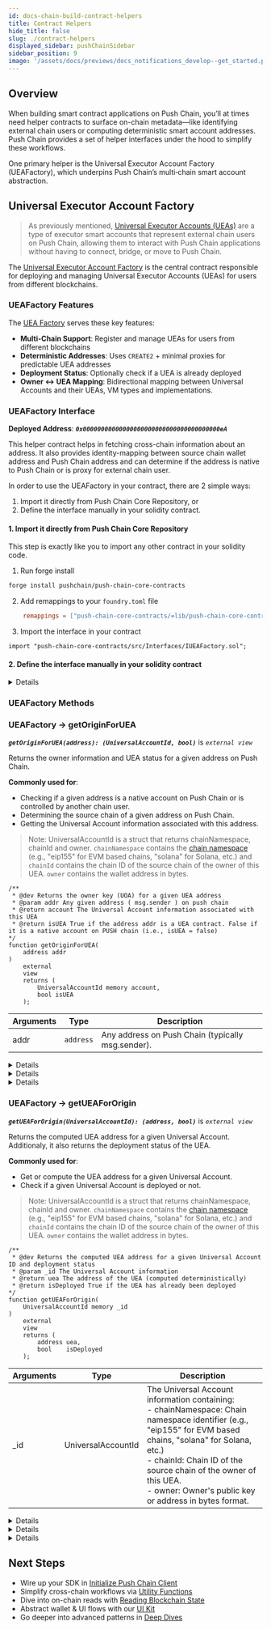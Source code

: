 ```yaml
---
id: docs-chain-build-contract-helpers
title: Contract Helpers
hide_title: false
slug: ./contract-helpers
displayed_sidebar: pushChainSidebar
sidebar_position: 9
image: '/assets/docs/previews/docs_notifications_develop--get_started.png'
---
```


## Overview

When building smart contract applications on Push Chain, you’ll at times need helper contracts to surface on-chain metadata—like identifying external chain users or computing deterministic smart account addresses. Push Chain provides a set of helper interfaces under the hood to simplify these workflows.

One primary helper is the Universal Executor Account Factory (UEAFactory), which underpins Push Chain’s multi‐chain smart account abstraction.

<head>
  <title>{`Contract Helpers | Build | Push Chain | Push Documentation`}</title>
</head>


## Universal Executor Account Factory

> As previously mentioned, [Universal Executor Accounts (UEAs)](/docs/chain/important-concepts#account-types-on-push-chain) are a type of executor smart accounts that represent external chain users on Push Chain, allowing them to interact with Push Chain applications without having to connect, bridge, or move to Push Chain.

The [Universal Executor Account Factory](https://github.com/pushchain/push-chain-contracts/blob/main/src/Interfaces/IUEAFactory.sol) is the central contract responsible for deploying and managing Universal Executor Accounts (UEAs) for users from different blockchains.

### UEAFactory Features

The [UEA Factory](https://github.com/pushchain/push-chain-contracts/blob/main/src/UEAFactoryV1.sol) serves these key features:

- **Multi-Chain Support**: Register and manage UEAs for users from different blockchains
- **Deterministic Addresses**: Uses `CREATE2` + minimal proxies for predictable UEA addresses
- **Deployment Status**: Optionally check if a UEA is already deployed
- **Owner ↔ UEA Mapping**: Bidirectional mapping between Universal Accounts and their UEAs, VM types and implementations.

### UEAFactory Interface

**Deployed Address**: **_`0x00000000000000000000000000000000000000eA`_**

This helper contract helps in fetching cross-chain information about an address. It also provides identity-mapping between source chain wallet address and Push Chain address and can determine if the address is native to Push Chain or is proxy for external chain user.

In order to use the UEAFactory in your contract, there are 2 simple ways:

1. Import it directly from Push Chain Core Repository, or
2. Define the interface manually in your solidity contract.

#### 1. Import it directly from Push Chain Core Repository

This step is exactly like you to import any other contract in your solidity code.

1. Run forge install
```bash
forge install pushchain/push-chain-core-contracts
```

2. Add remappings to your `foundry.toml` file
```toml 
    remappings = ["push-chain-core-contracts/=lib/push-chain-core-contracts/"]
```

3. Import the interface in your contract
```solidity
import "push-chain-core-contracts/src/Interfaces/IUEAFactory.sol";
```

#### 2. Define the interface manually in your solidity contract

<Details summary="Use the following interface directly in your contract">

```solidity
pragma solidity ^0.8.0;

struct UniversalAccountIdId {
    string chainNamespace; // Chain namespace identifier of the owner account (e.g., "eip155" or "solana")
    string chainId; // Chain ID of the source chain of the owner of this UEA.
    bytes owner; // Owner's public key or address in bytes format
}

/// @title Universal Executor Account Factory Interface
/// @notice Helper interface for deploying and querying UEAs on Push Chain
interface IUEAFactory {
    /**
     * @dev Returns the owner key (UOA) for a given UEA address
     * @param addr Any given address ( msg.sender ) on push chain
     * @return account The Universal Account information associated with this UEA
     * @return isUEA True if the address addr is a UEA contract. Else it is a native EOA of PUSH chain (i.e., isUEA = false)
     */
    function getOriginForUEA(address addr) external view returns (UniversalAccountId memory account, bool isUEA);

    /**
     * @dev Returns the computed UEA address for a given Universal Account ID and deployment status
     * @param _id The Universal Account information
     * @return uea The address of the UEA (computed deterministically)
     * @return isDeployed True if the UEA has already been deployed
     */
    function getUEAForOrigin(UniversalAccountId memory _id) external view returns (address uea, bool isDeployed);
}
```

</Details>

### UEAFactory Methods

### UEAFactory → getOriginForUEA

**_`getOriginForUEA(address): (UniversalAccountId, bool)`_** is _`external view`_

Returns the owner information and UEA status for a given address on Push Chain.

**Commonly used for**:

- Checking if a given address is a native account on Push Chain or is controlled by another chain user.
- Determining the source chain of a given address on Push Chain.
- Getting the Universal Account information associated with this address.

> Note: UniversalAccountId is a struct that returns chainNamespace, chainId and owner. `chainNamespace` contains the [chain namespace](/docs/chain/setup/chain-config/#universal-chain-namespace) (e.g., "eip155" for EVM based chains, "solana" for Solana, etc.) and `chainId` contains the chain ID of the source chain of the owner of this UEA. `owner` contains the wallet address in bytes.

```solidity
/**
 * @dev Returns the owner key (UOA) for a given UEA address
 * @param addr Any given address ( msg.sender ) on push chain
 * @return account The Universal Account information associated with this UEA
 * @return isUEA True if the address addr is a UEA contract. False if it is a native account on PUSH chain (i.e., isUEA = false)
*/
function getOriginForUEA(
    address addr
)
    external
    view
    returns (
        UniversalAccountId memory account,
        bool isUEA
    );
```

| Arguments | Type      | Description                                       |
| --------- | --------- | ------------------------------------------------- |
| addr      | `address` | Any address on Push Chain (typically msg.sender). |

<Details summary="Returns `UniversalAccountId`<struct> and `bool`" className="alert alert--fn-args">

| Response | Type               | Description                                                                                                            |
| -------- | ------------------ | ---------------------------------------------------------------------------------------------------------------------- |
| account  | `UniversalAccountId` | The Universal Account information associated with this UEA. struct `UniversalAccountId` \{ string chainNamespace; string chainId; bytes owner; \} |
| isUEA    | `bool`             | True if the address addr is a UEA contract. False if it is a native address on PUSH chain (i.e., isUEA = false)        |

</Details>

<Details summary="On-chain usage" className="alert alert--live-play">

```solidity
function checkCallerType() public view returns (bool isUEA) {
  (UniversalAccountId memory account, bool isUEA) = IUEAFactory(0x00000000000000000000000000000000000000eA).getOriginForUEA(msg.sender);

  if (isUEA) {
      // Do something with the UEA
  } else {
      // Do something with the native account
  }
}
```

</Details>

<Details summary="Off-chain usage" className="alert alert--live-play">

<NodeJSVirtualIDE repo={{title: "Open in Github", url: "https://github.com/pushchain/push-chain-examples/tree/main/sdk-functions/utility-functions"}}>

{`

    // customPropHighlightRegexStart=factory\.getOriginForUEA
    // customPropHighlightRegexEnd=\\);

    // ——— CONFIG ———
    const RPC_URL          = 'https://evm.rpc-testnet-donut-node1.push.org/';
    const FACTORY_ADDRESS  = '0x00000000000000000000000000000000000000eA';

    // Minimal ABI
    const IUEAFactoryABI = [
      // returns (UniversalAccountId account, bool isUEA)
      "function getOriginForUEA(address addr) view returns (tuple(string chain, address owner) account, bool isUEA)"
    ]

    async function main() {
      // 1) set up
      const provider = new ethers.JsonRpcProvider(RPC_URL);
      const factory  = new ethers.Contract(FACTORY_ADDRESS, IUEAFactoryABI, provider);

      // 2) pick some address to inspect
      const someAddress = '0xa96CaA79eb2312DbEb0B8E93c1Ce84C98b67bF11';

      // 3) call getOriginForUEA
      console.log("Calling getOriginForUEA on PushChain");
      const originResult = await factory.getOriginForUEA(someAddress);
      console.log("Result -", JSON.stringify(originResult));
    }

    await main().catch(console.error);

`}

</NodeJSVirtualIDE>

</Details>

### UEAFactory → getUEAForOrigin

**_`getUEAForOrigin(UniversalAccountId): (address, bool)`_** is _`external view`_

Returns the computed UEA address for a given Universal Account.
Additionaly, it also returns the deployment status of the UEA.

**Commonly used for**:

- Get or compute the UEA address for a given Universal Account.
- Check if a given Universal Account is deployed or not.

> Note: UniversalAccountId is a struct that returns chainNamespace, chainId and owner. `chainNamespace` contains the [chain namespace](/docs/chain/setup/chain-config/#universal-chain-namespace) (e.g., "eip155" for EVM based chains, "solana" for Solana, etc.) and `chainId` contains the chain ID of the source chain of the owner of this UEA. `owner` contains the wallet address in bytes.

```solidity
/**
 * @dev Returns the computed UEA address for a given Universal Account ID and deployment status
 * @param _id The Universal Account information
 * @return uea The address of the UEA (computed deterministically)
 * @return isDeployed True if the UEA has already been deployed
*/
function getUEAForOrigin(
    UniversalAccountId memory _id
)
    external
    view
    returns (
        address uea,
        bool    isDeployed
    );
```

| Arguments | Type             | Description                                                                                                                                                |
| --------- | ---------------- | ---------------------------------------------------------------------------------------------------------------------------------------------------------- |
| \_id      | UniversalAccountId | The Universal Account information containing:<br/>- chainNamespace: Chain namespace identifier (e.g., "eip155" for EVM based chains, "solana" for Solana, etc.)<br/>- chainId: Chain ID of the source chain of the owner of this UEA.<br/>- owner: Owner's public key or address in bytes format. |

<Details summary="Returns `address` and `bool`" className="alert alert--fn-args">

| Response   | Type    | Description                                          |
| ---------- | ------- | ---------------------------------------------------- |
| uea        | address | The address of the UEA (computed deterministically). |
| isDeployed | bool    | True if the UEA has already been deployed.           |

</Details>

<Details summary="On-chain usage" className="alert alert--live-play">

```solidity
function checkUEAType() public view returns (address uea, bool isDeployed) {
    (address uea, bool isDeployed) = IUEAFactory(0x00000000000000000000000000000000000000eA).getUEAForOrigin(account);

    if (isDeployed) {
        // Do something with the deployed UEA
    } else {
        // UEA is not deployed yet but you have deterministic address for the UEA.
    }
}
```

</Details>

<Details summary="Off-chain usage" className="alert alert--live-play">

<NodeJSVirtualIDE repo={{title: "Open in Github", url: "https://github.com/pushchain/push-chain-examples/tree/main/sdk-functions/utility-functions"}}>

{`
// customPropHighlightRegexStart=factory\.getUEAForOrigin
// customPropHighlightRegexEnd=\\);

    // ——— CONFIG ———
    const RPC_URL          = 'https://evm.rpc-testnet-donut-node1.push.org/';
    const FACTORY_ADDRESS  = '0x00000000000000000000000000000000000000eA';

    // Minimal ABI
    const IUEAFactoryABI = [
      // takes (UniversalAccountId _id) and returns (address uea, bool isDeployed)
      "function getUEAForOrigin(tuple(string chain, bytes  owner) _id) view returns (address uea, bool isDeployed)"
    ]

    async function main() {
      // 1) set up
      const provider = new ethers.JsonRpcProvider(RPC_URL);
      const factory  = new ethers.Contract(FACTORY_ADDRESS, IUEAFactoryABI, provider);

      // 2) pick some external-chain address as the "owner"
      const ethAddress = "0xd8da6bf26964af9d7eed9e03e53415d37aa96045";
      const solAddress = '14grJpemFaf88c8tiVb77W7TYg2W3ir6pfkKz3YjhhZ5';

      // 3) manually form the UniversalAccountId struct
      const originAccount = {
        chain: 'eip155:11155111',   // Ethereum Sepolia namespace
        owner: ethAddress
      };

      const solOriginAccount = {
        chain: 'solana:EtWTRABZaYq6iMfeYKouRu166VU2xqa1',   // Solana Devnet namespace
        owner: solAddress                                   // converted to bytes
      }

      // 4) call getUEAForOrigin and destructure the tuple return
      console.log("Calling getUEAForOrigin (passing ETH Address) on PushChain");
      const ueaResultETH = await factory.getUEAForOrigin({
        chain: originAccount.chain,
        owner: originAccount.owner
      });
      console.log("Result -", JSON.stringify(ueaResultETH));

      console.log("Calling getUEAForOrigin (passing SOL Address) on PushChain");
      const ueaResultSol = await factory.getUEAForOrigin({
        chain: solOriginAccount.chain,
        owner: solOriginAccount.owner
      });
      console.log("Result -", JSON.stringify(ueaResultSol));
    }

    await main().catch(console.error);

`}

</NodeJSVirtualIDE>

</Details>

## Next Steps

- Wire up your SDK in [Initialize Push Chain Client](/docs/chain/build/initialize-push-chain-client)
- Simplify cross-chain workflows via [Utility Functions](/docs/chain/build/utility-functions)
- Dive into on-chain reads with [Reading Blockchain State](/docs/chain/build/reading-blockchain-state)
- Abstract wallet & UI flows with our [UI Kit](/docs/chain/ui-kit)
- Go deeper into advanced patterns in [Deep Dives](/docs/chain/deep-dives)
